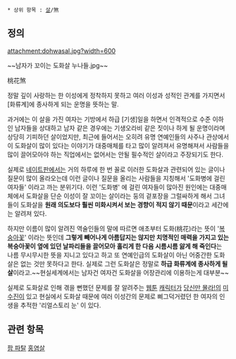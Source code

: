  * 상위 항목 : [[살]]/煞

== 정의 ==

attachment:dohwasal.jpg?width=600

~~남자가 꼬이는 도화살 누나들.jpg~~

桃花煞

정말 깊이 사랑하는 한 이성에게 정착하지 못하고 여러 이성과 성적인 관계를 가지면서 [화류계]에 종사하게 되는 운명을 뜻하는 말.

과거에는 이 살을 가진 여자는 기방에서 하급 [기생]일을 하면서 인격적으로 수준 이하인 남자들을 상대하고 남자 같은 경우에는 기생오라비 같은 짓이나 하게 될 운명이라며 상당히 기피하던 살이었지만, 최근에 들어서는 오히려 유명 연예인들의 사주나 관상에서 이 도화살이 많이 있다는 이야기가 대중매체를 타고 많이 알려져서 유명해져서 사람들을 많이 끌어모아야 하는 직업에서는 없어서는 안될 필수적인 살이라고 주장되기도 한다.

실제로 [[네이트]]판에서는 거의 하루에 한 번 꼴로 이러한 도화살과 관련되어 있는 글이나 질문이 많이 올라오는데 이런 글이나 질문을 올리는 사람들을 지칭해서 '도화병에 걸린 여자들' 이라고 까는 분위기다. 이런 '도화병' 에 걸린 여자들이 많아진 원인에는 대중매체에서 도화살을 단순 이성이 잘 꼬이는 살이라는 둥의 겉포장을 그럴싸하게 해서 그녀들이 도화살을 '''원래 의도보다 훨씬 미화시켜서 보는 경향이 적지 않기 때문'''이라고 세간에는 알려져 있다.

하지만 이름이 많이 알려진 역술인들의 말에 따르면 애초부터 도화(桃花)라는 뜻이 '[[복숭아]][[꽃]]' 이라는 뜻인데 '''그렇게 빼어나게 아름답지는 않지만 치명적인 매력을 가지고 있는 복숭아꽃이 옆에 있던 날파리들을 끌어모아 홀리게 한 다음 시름시름 앓게 해 죽인다'''는 나름 무시무시한 뜻을 지니고 있다고 하고 또 연예인급의 도화살이 아닌 어중간한 도화살은 없는 것만 못하다고 한다. 실제로 그런 도화살은 정말로 '''하급 화류계에 종사하게 될 살'''이라고.~~현실세계에서는 남자건 여자건 도화살을 어장관리에 이용하는게 대부분~~ 

실제로 도화살로 인해 겪을 뻔했던 문제를 잘 알려주는 [[웹툰]] [[캐릭터]]가 [[당신만 몰라!]]의 [[미수진]]이 있고 현실에서 도화살 때문에 여러 이성간의 문제로 삐그덕거렸던 한 여자의 인생을 추적한 '리얼스토리 눈' 이 있다.

== 관련 항목 ==
[[팜 파탈]]
[[홍염살]]

